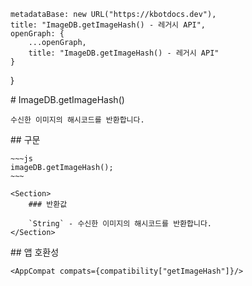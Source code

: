 
    metadataBase: new URL("https://kbotdocs.dev"),
    title: "ImageDB.getImageHash() - 레거시 API",
    openGraph: {
        ...openGraph,
        title: "ImageDB.getImageHash() - 레거시 API"
    }
}

<Section>
    # ImageDB.getImageHash()

    수신한 이미지의 해시코드를 반환합니다.
</Section>
<Section>
    ## 구문

    ~~~js
    imageDB.getImageHash();
    ~~~

    <Section>
        ### 반환값

        `String` - 수신한 이미지의 해시코드를 반환합니다.
    </Section>
</Section>
<Section>
    ## 앱 호환성

    <AppCompat compats={compatibility["getImageHash"]}/>
</Section>
